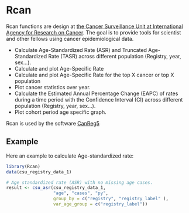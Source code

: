 
# Rcan

Rcan functions are design at [the Cancer Surveillance Unit at International Agency for Research on Cancer](https://www.iarc.fr/en/research-groups/sec1/index.php). The goal is to provide tools for scientist and other fellows using cancer epidemiological data. 

* Calculate Age-Standardized Rate (ASR) and Truncated Age-Standardized Rate (TASR) across different population (Registry, year, sex...).
* Calculate and plot Age-Specific Rate
* Calculate and plot Age-Specific Rate for the top X cancer or top X population
* Plot cancer statistics over year.
* Calculate the Estimated Annual Percentage Change (EAPC) of rates during a time period with the Confidence Interval (CI) across different population (Registry, year, sex...).
* Plot cohort period age specific graph.

Rcan is used by the software [CanReg5](http://www.iacr.com.fr/index.php?option=com_content&view=article&id=9:canreg5&catid=68&Itemid=445)



## Example

Here an example to calculate Age-standardized rate:

```r
library(Rcan)
data(csu_registry_data_1)

# Age standardized rate (ASR) with no missing age cases.
result <- csu_asr(csu_registry_data_1, 
                  "age", "cases", "py",
                  group_by = c("registry", "registry_label" ),
                  var_age_group = c("registry_label"))
```
